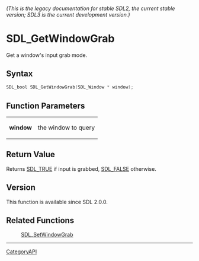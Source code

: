 ====== (This is the legacy documentation for stable SDL2, the current stable version; SDL3 is the current development version.) ======
= SDL_GetWindowGrab =

Get a window's input grab mode.

== Syntax ==

<syntaxhighlight lang='c'>
SDL_bool SDL_GetWindowGrab(SDL_Window * window);
</syntaxhighlight>

== Function Parameters ==

{|
|'''window'''
|the window to query
|}

== Return Value ==

Returns [[SDL_TRUE]] if input is grabbed, [[SDL_FALSE]] otherwise.

== Version ==

This function is available since SDL 2.0.0.

== Related Functions ==

:[[SDL_SetWindowGrab]]

----
[[CategoryAPI]]


